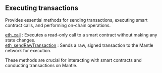 ## Executing transactions

Provides essential methods for sending transactions, executing smart contract calls, and performing on-chain operations.

[eth_call](/mantle-api/executingtransactions/eth_call) : Executes a read-only call to a smart contract without making any state changes. \
[eth_sendRawTransaction](/mantle-api/executingtransactions/eth_sendRawTransaction) : Sends a raw, signed transaction to the Mantle network for execution.

These methods are crucial for interacting with smart contracts and conducting transactions on Mantle.
